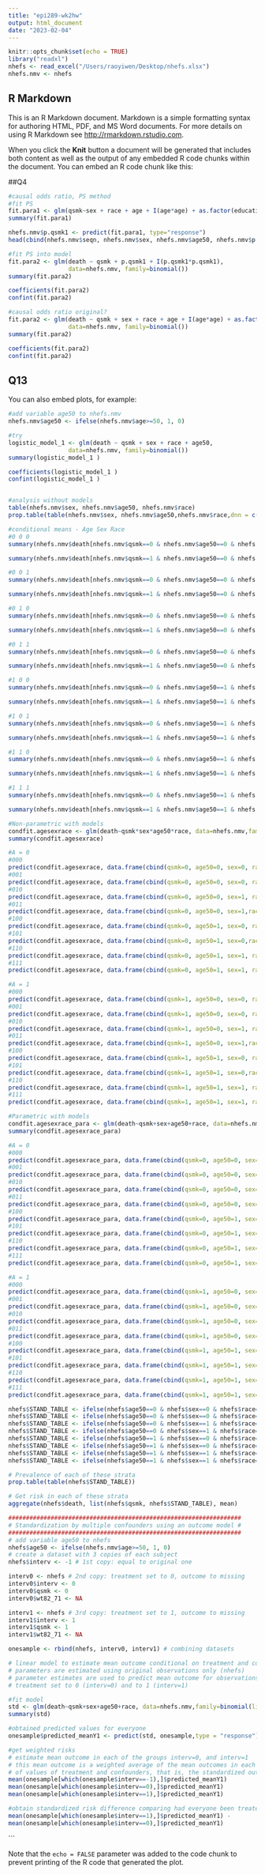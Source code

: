 ```yaml
---
title: "epi289-wk2hw"
output: html_document
date: "2023-02-04"
---
```


```r
knitr::opts_chunk$set(echo = TRUE)
library("readxl")
nhefs <- read_excel("/Users/raoyiwen/Desktop/nhefs.xlsx")
nhefs.nmv <- nhefs
```

## R Markdown

This is an R Markdown document. Markdown is a simple formatting syntax for authoring HTML, PDF, and MS Word documents. For more details on using R Markdown see <http://rmarkdown.rstudio.com>.

When you click the **Knit** button a document will be generated that includes both content as well as the output of any embedded R code chunks within the document. You can embed an R code chunk like this:

##Q4
```r

#causal odds ratio, PS method
#fit PS
fit.para1 <- glm(qsmk~sex + race + age + I(age*age) + as.factor(education) + as.factor(active), data=nhefs.nmv, family=binomial())
summary(fit.para1)

nhefs.nmv$p.qsmk1 <- predict(fit.para1, type="response")
head(cbind(nhefs.nmv$seqn, nhefs.nmv$sex, nhefs.nmv$age50, nhefs.nmv$p.qsmk1))

#fit PS into model
fit.para2 <- glm(death ~ qsmk + p.qsmk1 + I(p.qsmk1*p.qsmk1), 
                 data=nhefs.nmv, family=binomial())
summary(fit.para2)

coefficients(fit.para2)
confint(fit.para2)

#causal odds ratio original?
fit.para2 <- glm(death ~ qsmk + sex + race + age + I(age*age) + as.factor(education) + as.factor(active) , 
                 data=nhefs.nmv, family=binomial())
summary(fit.para2)

coefficients(fit.para2)
confint(fit.para2)


```

## Q13

You can also embed plots, for example:

```r
#add variable age50 to nhefs.nmv
nhefs.nmv$age50 <- ifelse(nhefs.nmv$age>=50, 1, 0)

#try
logistic_model_1 <- glm(death ~ qsmk + sex + race + age50, 
                 data=nhefs.nmv, family=binomial())
summary(logistic_model_1 )

coefficients(logistic_model_1 )
confint(logistic_model_1 )


#analysis without models
table(nhefs.nmv$sex, nhefs.nmv$age50, nhefs.nmv$race)
prop.table(table(nhefs.nmv$sex, nhefs.nmv$age50,nhefs.nmv$race,dnn = c("Sex","Age50", "Race")))

#conditional means - Age Sex Race 
#0 0 0 
summary(nhefs.nmv$death[nhefs.nmv$qsmk==0 & nhefs.nmv$age50==0 & nhefs.nmv$sex==0 & nhefs.nmv$race == 0])

summary(nhefs.nmv$death[nhefs.nmv$qsmk==1 & nhefs.nmv$age50==0 & nhefs.nmv$sex==0 & nhefs.nmv$race == 0])

#0 0 1
summary(nhefs.nmv$death[nhefs.nmv$qsmk==0 & nhefs.nmv$age50==0 & nhefs.nmv$sex==0 & nhefs.nmv$race == 1])

summary(nhefs.nmv$death[nhefs.nmv$qsmk==1 & nhefs.nmv$age50==0 & nhefs.nmv$sex==0 & nhefs.nmv$race == 1])

#0 1 0
summary(nhefs.nmv$death[nhefs.nmv$qsmk==0 & nhefs.nmv$age50==0 & nhefs.nmv$sex==1 & nhefs.nmv$race == 0])

summary(nhefs.nmv$death[nhefs.nmv$qsmk==1 & nhefs.nmv$age50==0 & nhefs.nmv$sex==1 & nhefs.nmv$race == 0])

#0 1 1
summary(nhefs.nmv$death[nhefs.nmv$qsmk==0 & nhefs.nmv$age50==0 & nhefs.nmv$sex==1 & nhefs.nmv$race == 1])

summary(nhefs.nmv$death[nhefs.nmv$qsmk==1 & nhefs.nmv$age50==0 & nhefs.nmv$sex==1 & nhefs.nmv$race == 1])

#1 0 0
summary(nhefs.nmv$death[nhefs.nmv$qsmk==0 & nhefs.nmv$age50==1 & nhefs.nmv$sex==0 & nhefs.nmv$race == 0])

summary(nhefs.nmv$death[nhefs.nmv$qsmk==1 & nhefs.nmv$age50==1 & nhefs.nmv$sex==0 & nhefs.nmv$race == 0])

#1 0 1
summary(nhefs.nmv$death[nhefs.nmv$qsmk==0 & nhefs.nmv$age50==1 & nhefs.nmv$sex==0 & nhefs.nmv$race == 1])

summary(nhefs.nmv$death[nhefs.nmv$qsmk==1 & nhefs.nmv$age50==1 & nhefs.nmv$sex==0 & nhefs.nmv$race == 1])

#1 1 0
summary(nhefs.nmv$death[nhefs.nmv$qsmk==0 & nhefs.nmv$age50==1 & nhefs.nmv$sex==1 & nhefs.nmv$race == 0])

summary(nhefs.nmv$death[nhefs.nmv$qsmk==1 & nhefs.nmv$age50==1 & nhefs.nmv$sex==1 & nhefs.nmv$race == 0])

#1 1 1
summary(nhefs.nmv$death[nhefs.nmv$qsmk==0 & nhefs.nmv$age50==1 & nhefs.nmv$sex==1 & nhefs.nmv$race == 1])

summary(nhefs.nmv$death[nhefs.nmv$qsmk==1 & nhefs.nmv$age50==1 & nhefs.nmv$sex==1 & nhefs.nmv$race == 1])
```
```r
#Non-parametric with models
condfit.agesexrace <- glm(death~qsmk*sex*age50*race, data=nhefs.nmv,family=binomial(link = 'logit'))
summary(condfit.agesexrace)

#A = 0
#000
predict(condfit.agesexrace, data.frame(cbind(qsmk=0, age50=0, sex=0, race=0)),type="response")
#001
predict(condfit.agesexrace, data.frame(cbind(qsmk=0, age50=0, sex=0, race=1)),type="response")
#010
predict(condfit.agesexrace, data.frame(cbind(qsmk=0, age50=0, sex=1, race=0)),type="response")
#011
predict(condfit.agesexrace, data.frame(cbind(qsmk=0, age50=0, sex=1,race=1)),type="response")
#100
predict(condfit.agesexrace, data.frame(cbind(qsmk=0, age50=1, sex=0, race=0)),type="response")
#101
predict(condfit.agesexrace, data.frame(cbind(qsmk=0, age50=1, sex=0,race=1)),type="response")
#110
predict(condfit.agesexrace, data.frame(cbind(qsmk=0, age50=1, sex=1, race=0)),type="response")
#111
predict(condfit.agesexrace, data.frame(cbind(qsmk=0, age50=1, sex=1, race=1)),type="response")

#A = 1
#000
predict(condfit.agesexrace, data.frame(cbind(qsmk=1, age50=0, sex=0, race=0)),type="response")
#001
predict(condfit.agesexrace, data.frame(cbind(qsmk=1, age50=0, sex=0, race=1)),type="response")
#010
predict(condfit.agesexrace, data.frame(cbind(qsmk=1, age50=0, sex=1, race=0)),type="response")
#011
predict(condfit.agesexrace, data.frame(cbind(qsmk=1, age50=0, sex=1,race=1)),type="response")
#100
predict(condfit.agesexrace, data.frame(cbind(qsmk=1, age50=1, sex=0, race=0)),type="response")
#101
predict(condfit.agesexrace, data.frame(cbind(qsmk=1, age50=1, sex=0,race=1)),type="response")
#110
predict(condfit.agesexrace, data.frame(cbind(qsmk=1, age50=1, sex=1, race=0)),type="response")
#111
predict(condfit.agesexrace, data.frame(cbind(qsmk=1, age50=1, sex=1, race=1)),type="response")
```


```r
#Parametric with models
condfit.agesexrace_para <- glm(death~qsmk+sex+age50+race, data=nhefs.nmv,family=binomial(link = 'logit'))
summary(condfit.agesexrace_para)

#A = 0
#000
predict(condfit.agesexrace_para, data.frame(cbind(qsmk=0, age50=0, sex=0, race=0)),type="response")
#001
predict(condfit.agesexrace_para, data.frame(cbind(qsmk=0, age50=0, sex=0, race=1)),type="response")
#010
predict(condfit.agesexrace_para, data.frame(cbind(qsmk=0, age50=0, sex=1, race=0)),type="response")
#011
predict(condfit.agesexrace_para, data.frame(cbind(qsmk=0, age50=0, sex=1,race=1)),type="response")
#100
predict(condfit.agesexrace_para, data.frame(cbind(qsmk=0, age50=1, sex=0, race=0)),type="response")
#101
predict(condfit.agesexrace_para, data.frame(cbind(qsmk=0, age50=1, sex=0,race=1)),type="response")
#110
predict(condfit.agesexrace_para, data.frame(cbind(qsmk=0, age50=1, sex=1, race=0)),type="response")
#111
predict(condfit.agesexrace_para, data.frame(cbind(qsmk=0, age50=1, sex=1, race=1)),type="response")

#A = 1
#000
predict(condfit.agesexrace_para, data.frame(cbind(qsmk=1, age50=0, sex=0, race=0)),type="response")
#001
predict(condfit.agesexrace_para, data.frame(cbind(qsmk=1, age50=0, sex=0, race=1)),type="response")
#010
predict(condfit.agesexrace_para, data.frame(cbind(qsmk=1, age50=0, sex=1, race=0)),type="response")
#011
predict(condfit.agesexrace_para, data.frame(cbind(qsmk=1, age50=0, sex=1,race=1)),type="response")
#100
predict(condfit.agesexrace_para, data.frame(cbind(qsmk=1, age50=1, sex=0, race=0)),type="response")
#101
predict(condfit.agesexrace_para, data.frame(cbind(qsmk=1, age50=1, sex=0,race=1)),type="response")
#110
predict(condfit.agesexrace_para, data.frame(cbind(qsmk=1, age50=1, sex=1, race=0)),type="response")
#111
predict(condfit.agesexrace_para, data.frame(cbind(qsmk=1, age50=1, sex=1, race=1)),type="response")
```


```r
nhefs$STAND_TABLE <- ifelse(nhefs$age50==0 & nhefs$sex==0 & nhefs$race==0, 1, NA)
nhefs$STAND_TABLE <- ifelse(nhefs$age50==0 & nhefs$sex==0 & nhefs$race==1, 2, nhefs$STAND_TABLE)
nhefs$STAND_TABLE <- ifelse(nhefs$age50==0 & nhefs$sex==1 & nhefs$race==0, 3, nhefs$STAND_TABLE)
nhefs$STAND_TABLE <- ifelse(nhefs$age50==0 & nhefs$sex==1 & nhefs$race==1, 4, nhefs$STAND_TABLE)
nhefs$STAND_TABLE <- ifelse(nhefs$age50==1 & nhefs$sex==0 & nhefs$race==0, 5, nhefs$STAND_TABLE)
nhefs$STAND_TABLE <- ifelse(nhefs$age50==1 & nhefs$sex==0 & nhefs$race==1, 6, nhefs$STAND_TABLE)
nhefs$STAND_TABLE <- ifelse(nhefs$age50==1 & nhefs$sex==1 & nhefs$race==0, 7, nhefs$STAND_TABLE)
nhefs$STAND_TABLE <- ifelse(nhefs$age50==1 & nhefs$sex==1 & nhefs$race==1, 8, nhefs$STAND_TABLE)

# Prevalence of each of these strata
prop.table(table(nhefs$STAND_TABLE))

# Get risk in each of these strata
aggregate(nhefs$death, list(nhefs$qsmk, nhefs$STAND_TABLE), mean)
```


```r
##################################################################
# Standardization by multiple confounders using an outcome model #
##################################################################
# add variable age50 to nhefs
nhefs$age50 <- ifelse(nhefs.nmv$age>=50, 1, 0)
# create a dataset with 3 copies of each subject
nhefs$interv <- -1 # 1st copy: equal to original one

interv0 <- nhefs # 2nd copy: treatment set to 0, outcome to missing
interv0$interv <- 0
interv0$qsmk <- 0
interv0$wt82_71 <- NA

interv1 <- nhefs # 3rd copy: treatment set to 1, outcome to missing
interv1$interv <- 1
interv1$qsmk <- 1
interv1$wt82_71 <- NA

onesample <- rbind(nhefs, interv0, interv1) # combining datasets

# linear model to estimate mean outcome conditional on treatment and confounders
# parameters are estimated using original observations only (nhefs)
# parameter estimates are used to predict mean outcome for observations with 
# treatment set to 0 (interv=0) and to 1 (interv=1)

#fit model
std <- glm(death~qsmk+sex+age50+race, data=nhefs.nmv,family=binomial(link = 'logit'))
summary(std)   

#obtained predicted values for everyone
onesample$predicted_meanY1 <- predict(std, onesample,type = "response")

#get weighted risks
# estimate mean outcome in each of the groups interv=0, and interv=1
# this mean outcome is a weighted average of the mean outcomes in each combination 
# of values of treatment and confounders, that is, the standardized outcome
mean(onesample[which(onesample$interv==-1),]$predicted_meanY1)
mean(onesample[which(onesample$interv==0),]$predicted_meanY1)
mean(onesample[which(onesample$interv==1),]$predicted_meanY1)

#obtain standardized risk difference comparing had everyone been treated versus had no one been treated
mean(onesample[which(onesample$interv==1),]$predicted_meanY1) -
mean(onesample[which(onesample$interv==0),]$predicted_meanY1)
```
```




Note that the `echo = FALSE` parameter was added to the code chunk to prevent printing of the R code that generated the plot.
